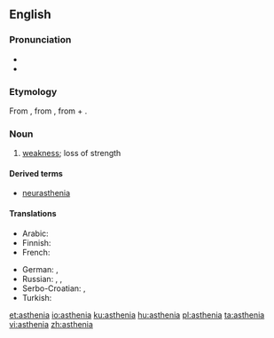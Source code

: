 {{was wotd|2007|September|22}}
==English==

===Pronunciation===
* {{audio|en-us-asthenia.ogg|Audio (US)|lang=en}}
* {{rhymes|iːniə|lang=en}}

===Etymology===
From {{etyl|grc|en}} {{term|sc=polytonic|ἀσθένεια|tr=asthénia|lang=grc}}, from {{term|sc=polytonic|ἀσθενής|tr=asthenḗs||sick, weak|lang=grc}}, from {{term|sc=polytonic|ἀ-|tr=a||not, un-|lang=grc}} + {{term|sc=polytonic|σθένος|tr=thénos||strength|lang=grc}}.

===Noun===
{{en-noun|~}}

# {{context|medicine|lang=en}} [[weakness]]; loss of strength

====Derived terms====
* [[neurasthenia]]

====Translations====
{{trans-top|loss of strength}}
* Arabic: {{t|ar|ضعف|m|tr=ḍaʕff|sc=Arab}}
* Finnish: {{t|fi|astenia}}
* French: {{t+|fr|asthénie|f}}
{{trans-mid}}
* German: {{t|de|Asthenie|f}}, {{t|de|Körperschwäche|f}}
* Russian: {{t+|ru|сла́бость|tr=slabost'}}, {{t+|ru|астения|tr=asteníja}}, {{t+|ru|бесси́лие|n|tr=bessílije}}
* Serbo-Croatian: {{t|sh|astenija|f}}, {{t|sh|slabost|f}}
* Turkish: {{t+|tr|argınlık}}
{{trans-bottom}}

[[et:asthenia]]
[[io:asthenia]]
[[ku:asthenia]]
[[hu:asthenia]]
[[pl:asthenia]]
[[ta:asthenia]]
[[vi:asthenia]]
[[zh:asthenia]]